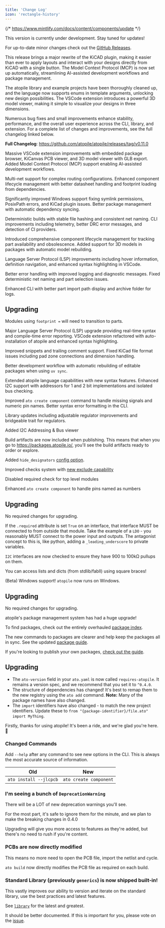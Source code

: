 ```yaml
---
title: 'Change Log'
icon: 'rectangle-history'
---
```


{/* https://www.mintlify.com/docs/content/components/update */}

<Update label="v0.12 (Draft)" description="🚧 In Development">

This version is currently under development. Stay tuned for updates!

For up-to-date minor changes check out the [GitHub Releases](https://github.com/atopile/atopile/releases).

</Update>

<Update label="v0.11" description="🚀 Major KiCAD Plugin Rewrite, MCP, Library Cleanup, Enum Template Args, 3D Model Viewer">

This release brings a major rewrite of the KiCAD plugin, making it easier than ever to apply layouts and interact with your designs directly from KiCAD with a single button. The Model Context Protocol (MCP) is now set up automatically, streamlining AI-assisted development workflows and package management.

The atopile library and example projects have been thoroughly cleaned up, and the language now supports enums in template arguments, unlocking new design possibilities. The VSCode extension introduces a powerful 3D model viewer, making it simple to visualize your designs in three dimensions.

Numerous bug fixes and small improvements enhance stability, performance, and the overall user experience across the CLI, library, and extension. For a complete list of changes and improvements, see the full changelog linked below.

**Full Changelog**: https://github.com/atopile/atopile/releases/tag/v0.11.0

</Update>

<Update label="v0.10" description="🎉 VSCode Extension Revolution & AI Integration">

Massive VSCode extension improvements with embedded package browser, KiCanvas PCB viewer, and 3D model viewer with GLB export. Added Model Context Protocol (MCP) support enabling AI-assisted development workflows.

Multi-net support for complex routing configurations. Enhanced component lifecycle management with better datasheet handling and footprint loading from dependencies.

Significantly improved Windows support fixing symlink permissions, PosixPath errors, and KiCad plugin issues. Better package management with automatic dependency syncing.

Deterministic builds with stable file hashing and consistent net naming. CLI improvements including telemetry, better DRC error messages, and detection of CI providers.


</Update>

<Update label="v0.9" description="🔧 Component Lifecycle Management & 3D Models">

Introduced comprehensive component lifecycle management for tracking part availability and obsolescence. Added support for 3D models in packages with automatic model rebuilding.

Language Server Protocol (LSP) improvements including hover information, definition navigation, and enhanced syntax highlighting in VSCode.

Better error handling with improved logging and diagnostic messages. Fixed deterministic net naming and part selection issues.

Enhanced CLI with better part import path display and archive folder for logs.

## Upgrading

Modules using `footprint =` will need to transition to parts.

</Update>

<Update label="v0.8" description="📝 Enhanced Language Server & Syntax Highlighting">

Major Language Server Protocol (LSP) upgrade providing real-time syntax and compile-time error reporting. VSCode extension refactored with auto-installation of atopile and enhanced syntax highlighting.

Improved snippets and trailing comment support. Fixed KiCad file format issues including pad zone connections and dimension handling.

Better development workflow with automatic rebuilding of editable packages when using `uv sync`.

</Update>

<Update label="v0.7" description="🔌 Extended Language Features & I2C Improvements">

Extended atopile language capabilities with new syntax features. Enhanced I2C support with addressors for 1 and 2 bit implementations and isolated bus checking.

Improved `ato create component` command to handle missing signals and numeric pin names. Better syntax error formatting in the CLI.

Library updates including adjustable regulator improvements and bridgeable trait for regulators.


</Update>

<Update label="v0.6" description="🌈 Artifacts somewhere nice and I2C Addressors">

Added I2C Addressing & Bus viewer

Build artifacts are now included when publishing. This means that when you go to https://packages.atopile.io/, you'll see the build artifacts ready to order or explore.

Added `hide_designators` [config option](/atopile/reference/config#builds-hide-designators).

Improved checks system with [new exclude capability](/atopile/reference/config#builds-exclude-checks)

Disabled required check for top level modules

Enhanced `ato create component` to handle pins named as numbers

## Upgrading

No required changes for upgrading.

</Update>

<Update label="v0.5" description="🌈 Features and Windows support">

If the `.required` attribute is set `True` on an interface, that interface MUST be connected to from outside that module.
Take the example of a `LDO` - you reasonably MUST connect to the power input and outputs.
The antagonist concept to this is, like python, adding a `_leading_underscore` to private variables.

`I2C` interfaces are now checked to ensure they have 900 to 100kΩ pullups on them.

You can access lists and dicts (from stdlib/fabll) using square braces!

(Beta) Windows support! `atopile` now runs on Windows.

## Upgrading

No required changes for upgrading.

</Update>

<Update label="v0.4" description="Packages 📦">
atopile's package management system has had a huge upgrade!

To find packages, check out the entirely overhauled [package index](https://packages.atopile.io).

The new commands to packages are clearer and help keep the packages all in sync. See the updated [package guide](/atopile/essentials/4-packages).

If you're looking to publish your own packages, [check out the guide](/atopile/guides/publish).

## Upgrading

- The `ato-version` field in your `ato.yaml` is now called `requires-atopile`. It remains a version spec, and we recommend that you set it to `^0.4.0`.
- The structure of dependencies has changed! It's best to remap them to the new registry using the `ato add` command. **Note:** Many of the package names have also changed.
- The `import` identifiers have also changed - to match the new project identifiers. Update these to `from "{package-identifier}/file.ato" import MyThing`.

</Update>

<Update label="v0.3" description="A big release with a lot of new infrastructure">

Firstly, thanks for using atopile! It's been a ride, and we're glad you're here. 🙌

### Changed Commands

Add `--help` after any command to see new options in the CLI. This is always the most accurate source of information.

| Old                    | New                    |
| ---------------------- | ---------------------- |
| `ato install --jlcpcb` | `ato create component` |


### I'm seeing a bunch of `DeprecationWarning`

There will be a LOT of new deprecation warnings you'll see.

For the most part, it's safe to ignore them for the minute, and we plan to make the breaking changes in 0.4.0

Upgrading will give you more access to features as they're added, but there's no need to rush if you're content.

### PCBs are now directly modified

This means no more need to open the PCB file, import the netlist and cycle.

`ato build` now directly modifies the PCB file as required on each build.


### Standard Library (previously `generics`) is now shipped built-in!

This vastly improves our ability to version and iterate on the standard library, use the best practices and latest features.

See [`library`](https://github.com/atopile/atopile/tree/main/src/faebryk/library) for the latest and greatest.

It should be better documented. If this is important for you, please vote on the [issue](https://github.com/atopile/atopile/issues/936).

</Update>

